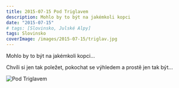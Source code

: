 ```yaml
---
title: 2015-07-15 Pod Triglavem
description: Mohlo by to být na jakémkoli kopci
date: "2015-07-15"
# tags: [Slovinsko, Julské Alpy]
tags: Slovinsko
coverImage: /images/2015-07-15/triglav.jpg
---
```


Mohlo by to být na jakémkoli kopci...

Chvíli si jen tak poležet, pokochat se výhledem a prostě jen tak být...


<Image
  src="/images/2015-07-15/triglav.jpg"
  alt="Pod Triglavem"
  width={1280}
  height={750}
  priority
  className="next-image"
/>
